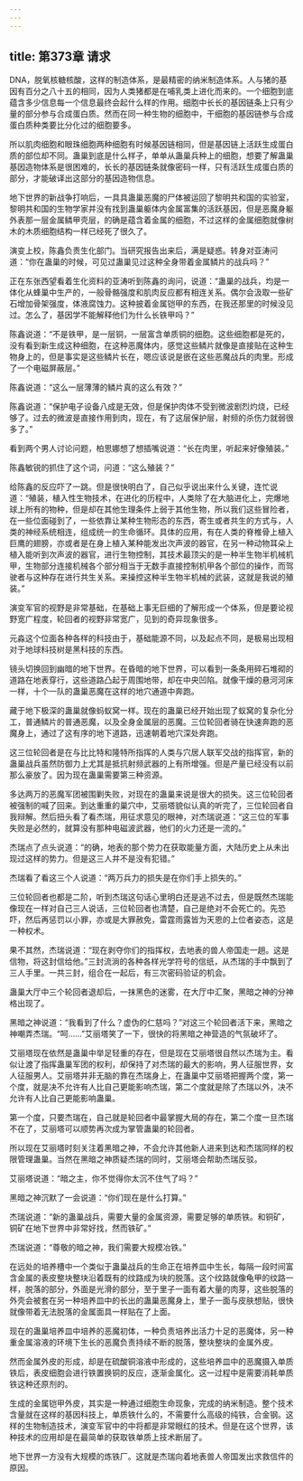 ```yaml
---
---
---
```

title: 第373章 请求
---



DNA，脱氧核糖核酸，这样的制造体系，是最精密的纳米制造体系。人与猪的基因有百分之八十五的相同，因为人类猪都是在哺乳类上进化而来的。一个细胞到底蕴含多少信息每一个信息最终会起什么样的作用。细胞中长长的基因链条上只有少量的部分参与合成蛋白质。然而在同一种生物的细胞中，干细胞的基因链参与合成蛋白质种类要比分化过的细胞要多。

所以肌肉细胞和眼珠细胞两种细胞有时候基因链相同，但是基因链上活跃生成蛋白质的部位却不同。蛊巢到底是什么样子，单单从蛊巢兵种上的细胞，想要了解蛊巢基因造物体系是很困难的，长长的基因链条就像密码一样，只有活跃生成蛋白质的部分，才能破译出这部分的基因造物信息。

地下世界的新战争打响后，一具具蛊巢恶魔的尸体被运回了黎明共和国的实验室，黎明共和国的生物学家并没有找到蛊巢躯体内金属富集的活跃基因，但是恶魔身躯外表那一层金属鳞甲壳层，的确是蕴含着金属的细胞，不过这样的金属细胞就像树木的木质细胞结构一样已经死了很久了。

演变上校，陈鑫负责生化部门。当研究报告出来后，满是疑惑。转身对亚涛问道：“你在蛊巢的时候，可见过蛊巢见过这种全身带着金属鳞片的战兵吗？”

正在东张西望看着生化资料的亚涛听到陈鑫的询问，说道：“蛊巢的战兵，均是一体化从蜂巢中生产的，一般骨骼强度和肌肉反应都有相连关系。偶尔会汲取一些矿石增加骨架强度，体液腐蚀力。这种披着金属铠甲的东西，在我还那里的时候没见过。怎么了，基因学不能解释他们为什么长铁甲吗？”

陈鑫说道：“不是铁甲，是一层铜，一层富含单质铜的细胞。这些细胞都是死的，没有看到新生成这种细胞，在这种恶魔体内，感觉这些鳞片就像是直接贴在这种生物身上的，但是事实是这些鳞片长在，嗯应该说是嵌在这些恶魔战兵的肉里。形成了一个电磁屏蔽层。”

陈鑫说道：“这么一层薄薄的鳞片真的这么有效？”

陈鑫说道：“保护电子设备八成是无效，但是保护肉体不受到微波剧烈灼烧，已经够了。过去的微波是直接作用到肉，现在，有了这层保护层，射频的杀伤力就弱很多了。”

看到两个男人讨论问题，柏思娜想了想插嘴说道：“长在肉里，听起来好像殖装。”

陈鑫敏锐的抓住了这个词，问道：“这么殖装？”

给陈鑫的反应吓了一跳。但是很快明白了，自己似乎说出来什么关键，连忙说道：“殖装，植入性生物技术，在进化的历程中，人类除了在大脑进化上，完爆地球上所有的物种，但是却在其他生理条件上弱于其他生物，所以我们这些冒险者，在一些位面碰到了，一些依靠让某种生物形态的东西，寄生或者共生的方式与，人类的神经系统相连，组成统一的生命循环。具体的应用，有在人类的脊椎骨上植入巨鹰的翅膀，亦或者是在身上植入某种能发出次声波的器官，在另一种动物耳朵上植入能听到次声波的器官，进行生物控制，其技术最顶尖的是一种半生物半机械机甲，生物部分连接机械各个部分相当于无数手直接控制机甲各个部位的操作，而驾驶者与这种存在进行共生关系。来操控这种半生物半机械的武装，这就是我说的殖装。”

演变军官的视野是非常基础，在基础上事无巨细的了解形成一个体系，但是要论视野宽广程度，轮回者的视野非常宽广，见到的奇异现象很多。

元淼这个位面各种各样的科技由于，基础能源不同，以及起点不同，是极易出现相对于地球科技树是黑科技的东西。

镜头切换回到幽暗的地下世界。在昏暗的地下世界，可以看到一条条用碎石堆砌的道路在地表穿行，这些道路凸起于周围地带，却在中央凹陷。就像干燥的悬河河床一样，十个一队的蛊巢恶魔在这样的地穴通道中奔跑。

藏于地下极深的蛊巢就像蚂蚁窝一样。现在的蛊巢已经开始出现了蚁窝的复杂化分工，普通鳞片的普通恶魔，以及全身金属层的恶魔。三位轮回者骑在快速奔跑的恶魔身上，通过了这有序的地下道路，迅速朝着地穴深处奔跑。

这三位轮回者是在与比比特和隆特所指挥的人类与穴居人联军交战的指挥官，新的蛊巢战兵虽然防御力上尤其是抵抗射频武器的上有所增强。但是产量已经没有以前那么豪放了。因为现在蛊巢需要第三种资源。

多达两万的恶魔军团被围剿失败，对现在的蛊巢来说是很大的损失。这三位轮回者被强制的喊了回来。到达重重的巢穴中，艾丽塔貌似认真的听完了，三位轮回者自我辩解。然后扭头看了看杰瑞，用征求意见的眼神，对杰瑞说道：“这三位的军事失败是必然的，就算没有那种电磁波武器，他们的火力还是一流的。”

杰瑞点了点头说道：“的确，地表的那个势力在获取能量方面，大陆历史上从未出现过这样的势力。但是这三人并不是没有犯错。”

杰瑞看了看这三个人说道：“两万兵力的损失是在你们手上损失的。”

三位轮回者也都是二阶，听到杰瑞这句话心里明白还是逃不过去，但是既然杰瑞能像现在一样对自己三人说话，三位轮回者也清楚，自己是绝对不会死亡的。先恐吓，然后再惩罚以小罪，亦或是大罪赦免，雷霆雨露皆为天恩的上位者姿态，这是一种权术。

果不其然，杰瑞说道：“现在剥夺你们的指挥权，去地表的兽人帝国走一趟。这是信物，将这封信给他。”三封流淌的各种各样光学符号的信纸，从杰瑞的手中飘到了三人手里。一共三封，组合在一起后，有三次密码验证的机会。

蛊巢大厅中三个轮回者退却后，一抹黑色的迷雾，在大厅中汇聚，黑暗之神的分神格出现了。

黑暗之神说道：“我看到了什么？虚伪的仁慈吗？”对这三个轮回者活下来，黑暗之神嘲弄杰瑞。“呵……”艾丽塔笑了一下，很快的将黑暗之神营造的气氛破坏了。

艾丽塔现在依然是蛊巢中举足轻重的存在，但是现在艾丽塔很自然以杰瑞为主。看似让渡了指挥蛊巢军团的权利，却保持了对杰瑞的最大的影响，男人征服世界，女人征服男人。艾丽塔并非无脑的靠在杰瑞身上，在蛊巢中艾丽塔把握两个度，第一个度，就是决不允许有人比自己更能影响杰瑞，第二个度就是除了杰瑞以外，决不允许有人比自己更能影响蛊巢。

第一个度，只要杰瑞在，自己就是轮回者中最掌握大局的存在，第二个度一旦杰瑞不在了，艾丽塔可以顺势再次成为掌管蛊巢的轮回者。

所以现在艾丽塔时刻关注着黑暗之神，不会允许其他新人进来到达和杰瑞同样的权限管理蛊巢。当然在黑暗之神质疑杰瑞的同时，艾丽塔会帮助杰瑞反驳。

艾丽塔说道：“暗之主，你不觉得你太沉不住气了吗？”

黑暗之神沉默了一会说道：“你们现在是什么打算。”

杰瑞说道：“新的蛊巢战兵，需要大量的金属资源，需要足够的单质铁。和铜矿，铜矿在地下世界中非常好找，然而铁矿。”

杰瑞说道：“尊敬的暗之神，我们需要大规模冶铁。”

在远处的培养槽中一个类似于蛊巢战兵的生命正在培养皿中生长，每隔一段时间富含金属的表皮整块整块沿着既有的纹路成为块的脱落。这个纹路就像龟甲的纹路一样，脱落的部分，外面是光滑的部分，至于里子一面有着大量的肉芽，这些脱落的外壳会被套在另一种培养皿中的长出的蛊巢恶魔身上，里子一面与皮肤想贴，很快就像带着无法脱落的金属面具一样贴在了上面。

现在的蛊巢培养皿中培养的恶魔初体，一种负责培养出活力十足的恶魔体，另一种重金属溶液的环境下生长的恶魔负责持续不断的脱落，整块整块的金属外皮。

然而金属外皮的形成，却是在硫酸铜溶液中形成的，这些培养皿中的恶魔摄入单质铁后，表皮细胞会进行铁置换铜的反应，逐渐金属化。这一过程中是需要消耗单质铁这种还原剂的。

生成的金属铠甲外皮，其实是一种通过细胞生命现象，完成的纳米制造。整个技术含量就在这样的基因科技上，单质铁什么的，不需要什么高级的纯铁，合金钢。这样的生物制造技术，演变军官中的中将都是非常眼红的技术。但是在这个世界，该种技术的应用却是在最简单的获取铁单质上技术断层了。

地下世界一方没有大规模的炼铁厂。这就是杰瑞向着地表兽人帝国发出求救信件的原因。